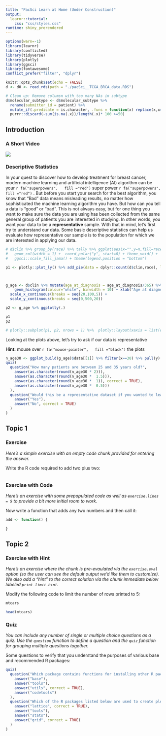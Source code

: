 ```yaml
---
title: "PacSci Learn at Home (Under Construction)"
output: 
  learnr::tutorial:
    css: "css/styles.css"
runtime: shiny_prerendered
---
```


```r
options(warn=-1)
library(learnr)
library(conflicted)
library(tidyverse)
library(plotly)
library(ggsci)
library(fontawesome)
conflict_prefer("filter", "dplyr")

knitr::opts_chunk$set(echo = FALSE)
d <- d0 <- read_rds(path = "./pacSci__TCGA_BRCA_data.RDS")

# Clean up: Remove columsn with too many NAs in subtype
d$molecular_subtype <- d$molecular_subtype %>% 
  rename(submitter_id = patient) %>%
  mutate_if(.predicate = is.character, .funs = function(x) replace(x,x=="NA",NA)) %>%
  purrr::discard(~sum(is.na(.x))/length(.x)* 100 >=50) 
```


## Introduction

### A Short Video
![](https://www.youtube.com/watch?v=Ct18nkmIFaw)

### Descriptive Statistics
In your quest to discover how to develop treatment for breast cancer, modern machine learning and artificial intelligence (AI) algorithm can be your `r fa("superpowers",   fill ="red")` super power `r fa("superpowers",   fill ="red")` . But before you start your search for the best algorithm, you know that "Bad" data means misleading results, no matter how sophisticated the machine learning algorithm you have. But how can you tell a data is "good" or "bad". This is not always easy, but for one thing you want to make sure the data you are using has been collected from the same general group of patients you are interested in studying. In other words, you want your data to be a **representative** sample.
With that in mind, let's first try to understand our data. Some basic descriptive statistics can help us evaluate how representative our sample is to the population for which we are interested in applying our data.

```r
# d$clin %>% group_by(race) %>% tally %>% ggplot(aes(x="",y=n,fill=race)) + 
#   geom_col(width = 1) +  coord_polar("y", start=0) + theme_void() + 
#   ggsci::scale_fill_jama() + theme(legend.position = "bottom")

p1 <- plotly::plot_ly() %>% add_pie(data = dplyr::count(d$clin,race), labels = ~race, values = ~n)#,name = "race", domain = list(x = c(0, 0.4), y = c(0, 1)))
                                    


g_age <- d$clin %>% mutate(age_at_diagnosis = age_at_diagnosis/365) %>% filter(!is.na(age_at_diagnosis)) %>% ggplot(aes(x=age_at_diagnosis)) + 
    geom_histogram(colour="white", binwidth = 10) + xlab("Age at diagnosis (years)") +
  scale_x_continuous(breaks = seq(20,100,5)) +
  scale_y_continuous(breaks = seq(0,500,20))

p2 <- g_age %>% ggplotly(.)

p1
p2

# plotly::subplot(p1, p2, nrows = 1) %>%  plotly::layout(xaxis = list(domain = list(x = c(0, .49), y = c(0,1))))
```

Looking at the plots above, let's try to ask if our data is representative

<div id="hover-hint">
**Hint:**  mouse over `r fa("mouse-pointer",   fill ="black")`  the plots
</div>

```r

n_age30 <- ggplot_build(g_age)$data[[1]] %>% filter(x==30) %>% pull(y)
quiz(
  question("How many patients are between 25 and 35 years old?",
    answer(as.character(round(n_age30 * 2))),
    answer(as.character(round(n_age30 *  1.5))),
    answer(as.character(round(n_age30 *  1)), correct = TRUE),
    answer(as.character(round(n_age30 *  0.5)))
  ),
  question("Would this be a representative dataset if you wanted to learn about population of patients 30 or younger?",
    answer("Yes"),
    answer("No", correct = TRUE)
  )
)
```



## Topic 1

### Exercise 

*Here's a simple exercise with an empty code chunk provided for entering the answer.*

Write the R code required to add two plus two:

```r

```


### Exercise with Code

*Here's an exercise with some prepopulated code as well as `exercise.lines = 5` to provide a bit more initial room to work.*

Now write a function that adds any two numbers and then call it:

```r
add <- function() {
  
}
```

## Topic 2

### Exercise with Hint

*Here's an exercise where the chunk is pre-evaulated via the `exercise.eval` option (so the user can see the default output we'd like them to customize). We also add a "hint" to the correct solution via the chunk immediate below labeled `print-limit-hint`.*

Modify the following code to limit the number of rows printed to 5:

```r
mtcars
```

```r
head(mtcars)
```

### Quiz

*You can include any number of single or multiple choice questions as a quiz. Use the `question` function to define a question and the `quiz` function for grouping multiple questions together.*

Some questions to verify that you understand the purposes of various base and recommended R packages:

```r
quiz(
  question("Which package contains functions for installing other R packages?",
    answer("base"),
    answer("tools"),
    answer("utils", correct = TRUE),
    answer("codetools")
  ),
  question("Which of the R packages listed below are used to create plots?",
    answer("lattice", correct = TRUE),
    answer("tools"),
    answer("stats"),
    answer("grid", correct = TRUE)
  )
)
```

